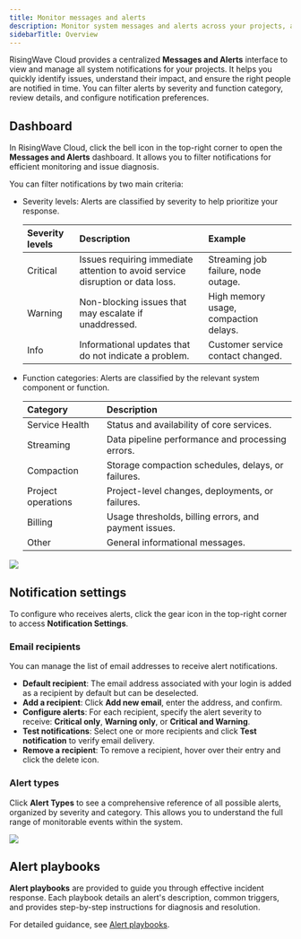 ```yaml
---
title: Monitor messages and alerts
description: Monitor system messages and alerts across your projects, and set who gets notified by email.
sidebarTitle: Overview
---
```


RisingWave Cloud provides a centralized **Messages and Alerts** interface to view and manage all system notifications for your projects. It helps you quickly identify issues, understand their impact, and ensure the right people are notified in time. You can filter alerts by severity and function category, review details, and configure notification preferences.

## Dashboard

In RisingWave Cloud, click the bell icon in the top-right corner to open the **Messages and Alerts** dashboard. It allows you to filter notifications for efficient monitoring and issue diagnosis.

You can filter notifications by two main criteria:

- Severity levels: Alerts are classified by severity to help prioritize your response.

    | Severity levels| Description      | Example     |
    |:---------------|:-----------------|:------------|
    | Critical       | Issues requiring immediate attention to avoid service disruption or data loss. | Streaming job failure, node outage.   |
    | Warning        | Non-blocking issues that may escalate if unaddressed.                     | High memory usage, compaction delays. |
    | Info        | Informational updates that do not indicate a problem.                     | Customer service contact changed.  |


- Function categories: Alerts are classified by the relevant system component or function.

    | Category           | Description   |
    |:------------------|:---------------|
    | Service Health     | Status and availability of core services.        |
    | Streaming          | Data pipeline performance and processing errors.                   |
    | Compaction         | Storage compaction schedules, delays, or failures.                 |
    | Project operations | Project-level changes, deployments, or failures.   |
    | Billing            | Usage thresholds, billing errors, and payment issues.              |
    | Other            | General informational messages.              |

<Frame>
  <img src="/images/cloud/messages-and-alerts.png" />
</Frame>

## Notification settings

To configure who receives alerts, click the gear icon in the top-right corner to access **Notification Settings**.

### Email recipients

You can manage the list of email addresses to receive alert notifications.

- **Default recipient**: The email address associated with your login is added as a recipient by default but can be deselected.
- **Add a recipient**: Click **Add new email**, enter the address, and confirm.
- **Configure alerts**: For each recipient, specify the alert severity to receive: **Critical only**, **Warning only**, or **Critical and Warning**.
- **Test notifications**: Select one or more recipients and click **Test notification** to verify email delivery.
- **Remove a recipient**: To remove a recipient, hover over their entry and click the delete icon.

### Alert types

Click **Alert Types** to see a comprehensive reference of all possible alerts, organized by severity and category. This allows you to understand the full range of monitorable events within the system.

<Frame>
  <img src="/images/cloud/alerts-types.png" />
</Frame>

## Alert playbooks

**Alert playbooks** are provided to guide you through effective incident response. Each playbook details an alert's description, common triggers, and provides step-by-step instructions for diagnosis and resolution.

For detailed guidance, see [Alert playbooks](/cloud/alert-playbooks).









